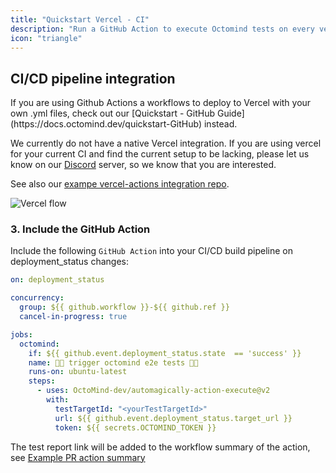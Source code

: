 ```yaml
---
title: "Quickstart Vercel - CI"
description: "Run a GitHub Action to execute Octomind tests on every vercel deployment"
icon: "triangle"
---
```


## CI/CD pipeline integration

<Info>
  If you are using Github Actions a workflows to deploy to Vercel with your own
  .yml files, check out our [Quickstart - GitHub
  Guide](https://docs.octomind.dev/quickstart-GitHub) instead.
</Info>

We currently do not have a native Vercel integration. If you are using vercel for your current CI
and find the current setup to be lacking, please let us know on our [Discord](https://discord.gg/3ShnZMKRfA) server,
so we know that you are interested.

See also our [exampe vercel-actions integration repo](https://github.com/OctoMind-dev/vercel-actions-example).

<Frame caption="Octomind Vercel Flow">
  <img src="/images/octomind-vercel-flow.png" alt="Vercel flow" />
</Frame>

<Snippet file="snippet-apiKey.mdx" />

<Snippet file="snippet-testTarget.mdx" />

### 3. Include the GitHub Action

Include the following `GitHub Action` into your CI/CD build pipeline on deployment_status changes:

```yaml
on: deployment_status

concurrency:
  group: ${{ github.workflow }}-${{ github.ref }}
  cancel-in-progress: true

jobs:
  octomind:
    if: ${{ github.event.deployment_status.state  == 'success' }}
    name: 🚀🐙 trigger octomind e2e tests 🚀🐙
    runs-on: ubuntu-latest
    steps:
      - uses: OctoMind-dev/automagically-action-execute@v2
        with:
          testTargetId: "<yourTestTargetId>"
          url: ${{ github.event.deployment_status.target_url }}
          token: ${{ secrets.OCTOMIND_TOKEN }}
```

The test report link will be added to the workflow summary of the action, see [Example PR action summary](https://github.com/OctoMind-dev/vercel-actions-example/pull/11)

<Snippet file="snippet-quickstart-bottom.mdx" />
